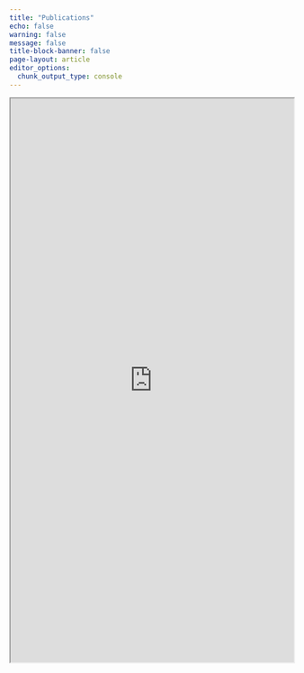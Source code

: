 ```yaml
---
title: "Publications"
echo: false
warning: false
message: false
title-block-banner: false
page-layout: article
editor_options: 
  chunk_output_type: console
---
```


::: {.column-page}

<iframe src="https://mluu921.shinyapps.io/shiny-publications-dashboard/" height=1000px width=100% />

:::